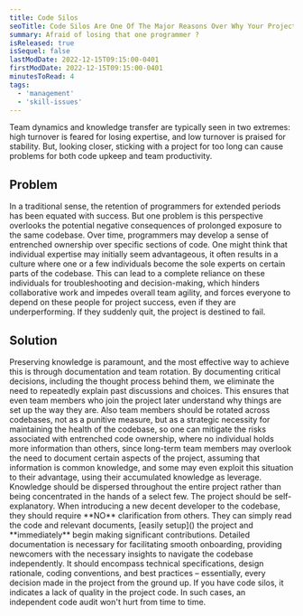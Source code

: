```yaml
---
title: Code Silos 
seoTitle: Code Silos Are One Of The Major Reasons Over Why Your Project Fails
summary: Afraid of losing that one programmer ?
isReleased: true
isSequel: false
lastModDate: 2022-12-15T09:15:00-0401
firstModDate: 2022-12-15T09:15:00-0401
minutesToRead: 4
tags:
  - 'management'
  - 'skill-issues'
---
```

<C>
Team dynamics and knowledge transfer are typically seen in two extremes: high turnover is feared for losing expertise, and low turnover is praised for stability. But, looking closer, sticking with a project for too long can cause problems for both code upkeep and team productivity.
</C>
<H2>Problem</H2>
<C>
In a traditional sense, the retention of programmers for extended periods has been equated with success. But one problem is this perspective overlooks the potential negative consequences of prolonged exposure to the same codebase. Over time, programmers may develop a sense of entrenched ownership over specific sections of code.
</C>
<C>
One might think that individual expertise may initially seem advantageous, it often results in a culture where one or a few individuals become the sole experts on certain parts of the codebase. This can lead to a complete reliance on these individuals for troubleshooting and decision-making, which hinders collaborative work and impedes overall team agility, and forces everyone to depend on these people for project success, even if they are underperforming. If they suddenly quit, the project is destined to fail.
</C>
<H2>Solution</H2>
<C>
Preserving knowledge is paramount, and the most effective way to achieve this is through documentation and team rotation. 
</C>
<C>
By documenting critical decisions, including the thought process behind them, we eliminate the need to repeatedly explain past discussions and choices. This ensures that even team members who join the project later understand why things are set up the way they are. Also team members should be rotated across codebases, not as a punitive measure, but as a strategic necessity for maintaining the health of the codebase, so one can mitigate the risks associated with entrenched code ownership, where no individual holds more information than others, since long-term team members may overlook the need to document certain aspects of the project, assuming that information is common knowledge, and some may even exploit this situation to their advantage, using their accumulated knowledge as leverage.
</C>
<C>
Knowledge should be dispersed throughout the entire project rather than being concentrated in the hands of a select few. 
</C>
<C>
The project should be self-explanatory. When introducing a new <L href="/blog/tag/skill-issues">decent</L> developer to the codebase, they should require **NO** clarification from others. They can simply read the code and relevant documents, [easily setup]() the project and **immediately** begin making significant contributions.
Detailed documentation is necessary for facilitating smooth onboarding, providing newcomers with the necessary insights to navigate the codebase independently. It should encompass technical specifications, design rationale, coding conventions, and best practices – essentially, every decision made in the project from the ground up. 
</C>
<C>
If you have code silos, it indicates a lack of quality in the project code. In such cases, an <L href="/services/code-audits">independent code audit</L> won't hurt from time to time.
</C>
